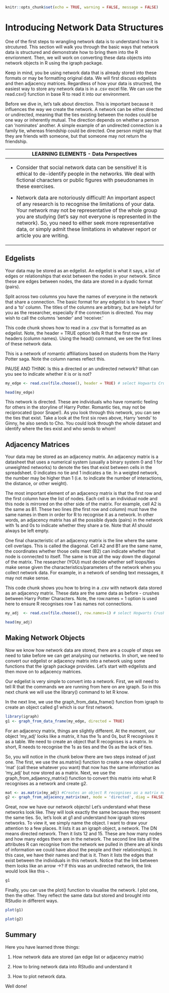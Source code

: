 ```r
knitr::opts_chunk$set(echo = TRUE, warning = FALSE, message = FALSE)
```

# Introducing Network Data Structures

One of the first steps to wrangling network data is to understand how it is strcutured. This section will walk you through the basic ways that network data is structured and demonstrate how to bring them into the R envrionment. Then, we will work on converting these data objects into network objects in R using the igraph package.

Keep in mind, you be using network data that is already stored into these formats or may be formatting original data. We will first discuss edgelists and then adjacency matrices. Regardless of how your data is structred, the easiest way to store any network data is in a .csv excel file. We can use the read.csv() function in base R to read it into our environment.

Before we dive in, let's talk about direction. This is important because it influences the way we create the network. A network can be either directed or undirected, meaning that the ties existing between the nodes could be one way or inherently mutual. The direction depends on whether a person can 'nominates' another. A simple example of an undirected connection is a family tie, whereas friendship could be directed. One person might say that they are friends with someone, but that someone may not return the friendship.

+---------------------------------------------------------------------------------------------------------------------------------------------------------------------------------------------------------------------------------------------------------------------------------------------------------------------------------------------------------------------------------------------------------+
| LEARNING ELEMENTS - Data Perspectives                                                                                                                                                                                                                                                                                                                                                                   |
+=========================================================================================================================================================================================================================================================================================================================================================================================================+
| -   Consider that social network data can be sensitive! It is ethical to de-identify people in the networks. We deal with fictional characters or public figures with pseudonames in these exercises.                                                                                                                                                                                                   |
|                                                                                                                                                                                                                                                                                                                                                                                                         |
| -   Network data are notoriously difficult! An important aspect of any research is to recognise the limitations of your data. Your network may not be representative of the whole group you are studying (let's say not everyone is represented in the network). So, you need to either seek more representative data, or simply admit these limitations in whatever report or article you are writing. |
+---------------------------------------------------------------------------------------------------------------------------------------------------------------------------------------------------------------------------------------------------------------------------------------------------------------------------------------------------------------------------------------------------------+

## Edgelists

Your data may be stored as an edgelist. An edgelist is what it says, a list of edges or relationships that exist between the nodes in your network. Since these are edges between nodes, the data are stored in a dyadic format (pairs).

Split across two columns you have the names of everyone in the network that share a connection. The basic format for any edgelist is to have a 'from' and a 'to' column. The titles of the columns are arbitrary, but are helpful for you as the researcher, especially if the connection is directed. You may wish to call the columns 'sender' and 'receiver.'

This code chunk shows how to read in a .csv that is formatted as an edgelist. Note, the header = TRUE option tells R that the first row are headers (column names). Using the head() command, we see the first lines of these network data.

This is a network of romantic affiliations based on students from the Harry Potter saga. Note the column names reflect this.

PAUSE AND THINK: Is this a directed or an undirected network? What can you see to indicate whether it is or is not?

```r
my_edge <- read.csv(file.choose(), header = TRUE) # select Hogwarts Crushes Edgelist_SELFLOOPS.csv

head(my_edge)
```

This network is directed. These are individuals who have romantic feeling for others in the storyline of Harry Potter. Romantic ties, may not be reciprocated (poor Snape!). As you look through this network, you can see the ties that exist. Take a look at the first six rows above, Harry 'sends' to Ginny, he also sends to Cho. You could look through the whole dataset and identify where the ties exist and who sends to whom!

## Adjacency Matrices

Your data may be stored as an adjacency matrix. An adjacency matrix is a datasheet that uses a numerical system (usually a binary system 0 and 1 for unweighted networks) to denote the ties that exist between cells in the spreadsheet. 0 indicates no tie and 1 indicates a tie. In a weigted network, the number may be higher than 1 (i.e. to indicate the number of interactions, the distance, or other weight).

The most important element of an adjacency matrix is that the first row and the first column have the list of nodes. Each cell is an individual node and this node is mirrored on the other side of the matrix. For example, cell A2 is the same as B1. These two lines (the first row and column) must have the same names in them in order for R to recognise it as a network. In other words, an adjacency matrix has all the possible dyads (pairs) in the network with 1s and 0s to indicate whether they share a tie. Note that A1 should always be left empty.

One final characteristic of an adjacency matrix is the line where the same cell overlaps. This is called the diagonal. Cell A2 and B1 are the same name, the coordinates whether those cells meet (B2) can indicate whether that node is connected to itself. The same is true all the way down the diagonal of the matrix. The researcher (YOU) must decide whether self loops/ties make sense given the characteristics/parameters of the network when you collect network data. For example, in a network of sending text messages, it may not make sense.

This code chunk shows you how to bring in a .csv with network data stored as an adjacency matrix. These data are the same data as before - crushes between Harry Potter Characters. Note, the row.names = 1 option is used here to ensure R recognises row 1 as names not connections.

```r
my_adj  <- read.csv(file.choose(), row.names=1) # select Hogwarts Crushes matrix.csv

head(my_adj)
```

## Making Network Objects

Now we know how network data are stored, there are a couple of steps we need to take before we can get analysing our networks. In short, we need to convert our edgelist or adjacency matrix into a network using some functions that the igraph package provides. Let's start with edgelists and then move on to adjacency matrices.

Our edgelist is very simple to convert into a network. First, we will need to tell R that the commands we are running from here on are igraph. So in this next chunk we will use the library() command to let R know.

In the next line, we use the graph_from_data_frame() function from igraph to create an object called g1 which is our first network.

```r
library(igraph)
g1 <- graph_from_data_frame(my_edge, directed = TRUE)
```

For an adjacency matrix, things are slightly different. At the moment, our object 'my_adj' looks like a matrix, it has the 1s and 0s, but R recognises it as a table. We need to create an object that R recognises is a matrix. In short, R needs to recognise the 1s as ties and the 0s as the lack of ties.

So, you will notice in the chunk below there are two steps instead of just one. The first, we use the as.matrix() function to create a new object called 'mat' (call these whatever you want) that now has the same information as 'my_adj' but now stored as a matrix. Next, we use the graph_from_adjaency_matrix() function to convert this matrix into what R recognises as a network and create g2.

```r
mat <- as.matrix(my_adj) #Creates an object R recognises as a matrix not a table. 
g2 <- graph_from_adjacency_matrix(mat, mode = 'directed', diag = FALSE)
```

Great, now we have our network objects! Let's understand what these networks look like. They will look exactly the same because they represent the same ties. So, let's look at g1 and understand how igraph stores networks. To view it, we simply name the object. I want to draw your attention to a few places. It lists it as an igraph object, a network. The DN means directed network. Then it lists 12 and 15. These are how many nodes and how many edges there are in the network. The second line lists all the attributes R can recognise from the network we pulled in (there are all kinds of information we could have about the people and their relationships). In this case, we have their names and that is it. Then it lists the edges that exist between the individuals in this network. Notice that the link between them looks like an arrow -\>? If this was an undirected network, the link would look like this --.

```r
g1
```

Finally, you can use the plot() function to visualise the network. I plot one, then the other. They reflect the same data but stored and brought into RStudio in different ways.

```r
plot(g1)
```

```r
plot(g2)
```

## Summary

Here you have learned three things:

1.  How network data are stored (an edge list or adjacency matrix)

2.  How to bring network data into RStudio and understand it

3.  How to plot network data.

Well done!
